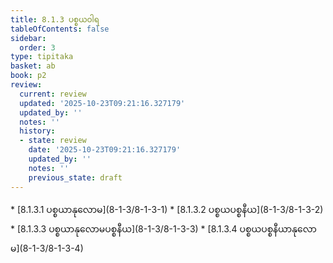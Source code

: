 ```yaml
---
title: 8.1.3 ပစ္စယဝါရ
tableOfContents: false
sidebar:
  order: 3
type: tipitaka
basket: ab
book: p2
review:
  current: review
  updated: '2025-10-23T09:21:16.327179'
  updated_by: ''
  notes: ''
  history:
  - state: review
    date: '2025-10-23T09:21:16.327179'
    updated_by: ''
    notes: ''
    previous_state: draft
---
```



<ReviewStatus review={frontmatter.review} showDetails={true} />

<HypothesisAnnotation frontmatter={frontmatter} />

<DynamicBreadcrumb />



<TableOfContents book="p2" section="8.1.3">
* [8.1.3.1 ပစ္စယာနုလောမ](8-1-3/8-1-3-1)
* [8.1.3.2 ပစ္စယပစ္စနီယ](8-1-3/8-1-3-2)
* [8.1.3.3 ပစ္စယာနုလောမပစ္စနီယ](8-1-3/8-1-3-3)
* [8.1.3.4 ပစ္စယပစ္စနီယာနုလောမ](8-1-3/8-1-3-4)
</TableOfContents>